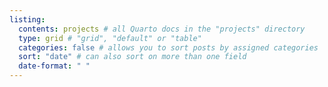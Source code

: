 ```yaml
---
listing: 
  contents: projects # all Quarto docs in the "projects" directory 
  type: grid # "grid", "default" or "table"
  categories: false # allows you to sort posts by assigned categories 
  sort: "date" # can also sort on more than one field
  date-format: " "
---
```


